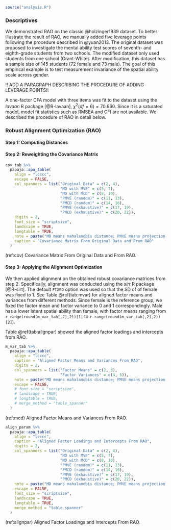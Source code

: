 ```r
source("analysis.R")
```

### Descriptives

We demonstrated RAO on the classic @holzinger1939 dataset. To better illustrate the result of RAO, we manually added five leverage points following the procedure described in @yuan2013. The original dataset was proposed to investigate the mental ability test scores of seventh- and eighth-grade students from two schools. The modified dataset only used students from one school (Grant-White). After modification, this dataset has a sample size of 145 students (72 female and 73 male). The goal of this empirical example is to test measurement invariance of the spatial ability scale across gender. 

!! ADD A PARAGRAPH DESCRIBING THE PROCEDURE OF ADDING LEVERAGE POINTS!!

A one-factor CFA model with three items was fit to the dataset using the *lavaan* R package [@R-lavaan], $\chi^2(df = 6) = 70.660$. Since it is a saturated model, model fit statistics such as RMSEA and CFI are not available. We described the procedure of RAO in detail below.

### Robust Alignment Optimization (RAO) 

#### Step 1: Computing Distances



#### Step 2: Reweighting the Covariance Matrix

```r
cov_tab %>%
  papaja::apa_table(
    align = "lcccc",    
    escape = FALSE,
    col_spanners = list("Original Data" = c(2, 4), 
                        "MD with MVE" = c(5, 7),
                        "MD with MCD" = c(8, 10),
                        "PMVE (random)" = c(11, 13),
                        "PMCD (random)" = c(14, 16),
                        "PMVE (exhaustive)" = c(17, 19),
                        "PMCD (exhaustive)" = c(20, 22)),
    digits = 2,
    font_size = "scriptsize",
    landscape = TRUE,
    longtable = TRUE,
    note = paste("MD means mahalanobis distance; PMVE means projection method with MVE; PMCD means projection method with MCD"),
    caption = "Covariance Matrix From Original Data and From RAO"
  )
```

(ref:cov) Covariance Matrix From Original Data and From RAO.

#### Step 3: Applying the Alignment Optimization

We then applied alignment on the obtained robust covariance matrices from step 2. Specifically, alignment was conducted using the *sirt* R package [@R-sirt]. The default `FIXED` option was used so that the SD of of female was fixed to 1. See Table\ \@ref(tab:mvar) for aligned factor means and variances from different methods. Since female is the reference group, we fixed the factor mean and factor variance to 0 and 1 correspondingly. Male has a lower latent spatial ability than female, with factor means ranging from `r range(round(m_var_tab[,2],2))[1]` to `r range(round(m_var_tab[,2],2))[2]`). 

Table\ \@ref(tab:alignpar) showed the aligned factor loadings and intercepts from RAO. 

```r
m_var_tab %>%
  papaja::apa_table(
    align = "lcccc",
    caption = "Aligned Factor Means and Variances From RAO",
    digits = 2,
    col_spanners = list("Factor Means" = c(2, 3), 
                        "Factor Variances" = c(4, 5)),
    note = paste("MD means mahalanobis distance; PMVE means projection method with MVE; PMCD means projection method with MCD"),
    escape = FALSE,
    # font_size = "scriptsize",
    # landscape = TRUE,
    # longtable = TRUE,
    # merge_method = "table_spanner"
  )
```
(ref:mcd) Aligned Factor Means and Variances From RAO.

```r
align_param %>%
  papaja::apa_table(
    align = "lcccc",
    caption = "Aligned Factor Loadings and Intercepts From RAO",
    digits = 2,
    col_spanners = list("Original Data" = c(2, 4), 
                        "MD with MVE" = c(5, 7),
                        "MD with MCD" = c(8, 10),
                        "PMVE (random)" = c(11, 13),
                        "PMCD (random)" = c(14, 16),
                        "PMVE (exhaustive)" = c(17, 19),
                        "PMCD (exhaustive)" = c(20, 22)),
    note = paste("MD means mahalanobis distance; PMVE means projection method with MVE; PMCD means projection method with MCD"),
    escape = FALSE,
    font_size = "scriptsize",
    landscape = TRUE,
    longtable = TRUE,
    merge_method = "table_spanner"
  )
```

(ref:alignpar) Aligned Factor Loadings and Intercepts From RAO.
